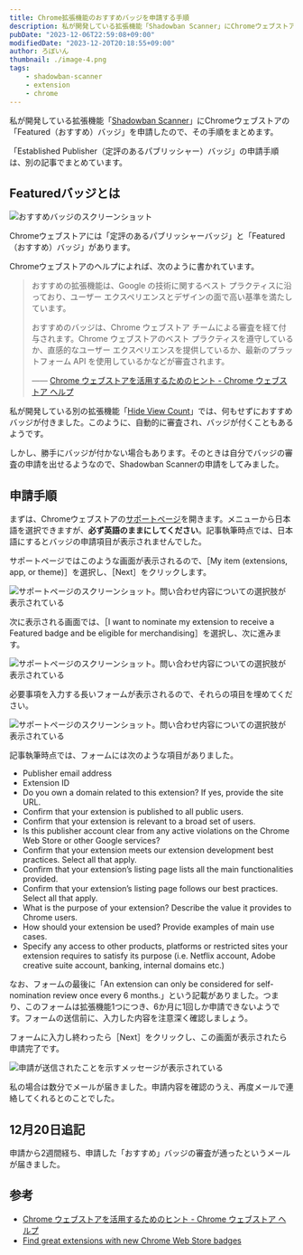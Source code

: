 ```yaml
---
title: Chrome拡張機能のおすすめバッジを申請する手順
description: 私が開発している拡張機能「Shadowban Scanner」にChromeウェブストアの「Featured（おすすめ）バッジ」を申請したので、その手順をまとめます。
pubDate: "2023-12-06T22:59:08+09:00"
modifiedDate: "2023-12-20T20:18:55+09:00"
author: ろぼいん
thumbnail: ./image-4.png
tags:
    - shadowban-scanner
    - extension
    - chrome
---
```



私が開発している拡張機能「[Shadowban Scanner](https://shadowban-scanner.roboin.io/)」にChromeウェブストアの「Featured（おすすめ）バッジ」を申請したので、その手順をまとめます。

「Established Publisher（定評のあるパブリッシャー）バッジ」の申請手順は、別の記事でまとめています。

<ArticleCard link="/article/2023/12/07/apply-for-a-established-publisher-badge-for-chrome-extensions/"/>

## Featuredバッジとは

![おすすめバッジのスクリーンショット](./image-4.png)

Chromeウェブストアには「定評のあるパブリッシャーバッジ」と「Featured（おすすめ）バッジ」があります。

Chromeウェブストアのヘルプによれば、次のように書かれています。

> おすすめの拡張機能は、Google の技術に関するベスト プラクティスに沿っており、ユーザー エクスペリエンスとデザインの面で高い基準を満たしています。
>
> おすすめのバッジは、Chrome ウェブストア チームによる審査を経て付与されます。Chrome ウェブストアのベスト プラクティスを遵守しているか、直感的なユーザー エクスペリエンスを提供しているか、最新のプラットフォーム API を使用しているかなどが審査されます。
>
> —— [Chrome ウェブストアを活用するためのヒント - Chrome ウェブストア ヘルプ](https://support.google.com/chrome_webstore/answer/1050673?hl=ja#zippy=%2Cchrome-%E3%82%A6%E3%82%A7%E3%83%96%E3%82%B9%E3%83%88%E3%82%A2%E3%81%AE%E3%83%90%E3%83%83%E3%82%B8%E3%81%AB%E3%81%A4%E3%81%84%E3%81%A6)

私が開発している別の拡張機能「[Hide View Count](https://chromewebstore.google.com/detail/hide-view-count/mmefeobjcchickbjelledfhagoddcklp)」では、何もせずにおすすめバッジが付きました。このように、自動的に審査され、バッジが付くこともあるようです。

しかし、勝手にバッジが付かない場合もあります。そのときは自分でバッジの審査の申請を出せるようなので、Shadowban Scannerの申請をしてみました。

## 申請手順

まずは、Chromeウェブストアの[サポートページ](https://support.google.com/chrome_webstore/contact/one_stop_support?hl=en)を開きます。メニューから日本語を選択できますが、**必ず英語のままにしてください**。記事執筆時点では、日本語にするとバッジの申請項目が表示されませんでした。

サポートページではこのような画面が表示されるので、［My item (extensions, app, or theme)］を選択し、［Next］をクリックします。

![サポートページのスクリーンショット。問い合わせ内容についての選択肢が表示されている](./image.png)

次に表示される画面では、［I want to nominate my extension to receive a Featured badge and be eligible for merchandising］を選択し、次に進みます。

![サポートページのスクリーンショット。問い合わせ内容についての選択肢が表示されている](./image-1.png)

必要事項を入力する長いフォームが表示されるので、それらの項目を埋めてください。

![サポートページのスクリーンショット。問い合わせ内容についての選択肢が表示されている](./image-2.png)

記事執筆時点では、フォームには次のような項目がありました。

- Publisher email address
- Extension ID
- Do you own a domain related to this extension? If yes, provide the site URL.
- Confirm that your extension is published to all public users.
- Confirm that your extension is relevant to a broad set of users.
- Is this publisher account clear from any active violations on the Chrome Web Store or other Google services?
- Confirm that your extension meets our extension development best practices. Select all that apply.
- Confirm that your extension’s listing page lists all the main functionalities provided.
- Confirm that your extension’s listing page follows our best practices. Select all that apply.
- What is the purpose of your extension? Describe the value it provides to Chrome users.
- How should your extension be used? Provide examples of main use cases.
- Specify any access to other products, platforms or restricted sites your extension requires to satisfy its purpose (i.e. Netflix account, Adobe creative suite account, banking, internal domains etc.)

なお、フォームの最後に「An extension can only be considered for self-nomination review once every 6 months.」という記載がありました。つまり、このフォームは拡張機能1つにつき、6か月に1回しか申請できないようです。フォームの送信前に、入力した内容を注意深く確認しましょう。

フォームに入力し終わったら［Next］をクリックし、この画面が表示されたら申請完了です。

![申請が送信されたことを示すメッセージが表示されている](./image-3.png)

私の場合は数分でメールが届きました。申請内容を確認のうえ、再度メールで連絡してくれるとのことでした。

## 12月20日追記

申請から2週間経ち、申請した「おすすめ」バッジの審査が通ったというメールが届きました。

## 参考

- [Chrome ウェブストアを活用するためのヒント - Chrome ウェブストア ヘルプ](https://support.google.com/chrome_webstore/answer/1050673?hl=ja#zippy=%2Cchrome-%E3%82%A6%E3%82%A7%E3%83%96%E3%82%B9%E3%83%88%E3%82%A2%E3%81%AE%E3%83%90%E3%83%83%E3%82%B8%E3%81%AB%E3%81%A4%E3%81%84%E3%81%A6)
- [Find great extensions with new Chrome Web Store badges](https://blog.google/products/chrome/find-great-extensions-new-chrome-web-store-badges/amp/)
